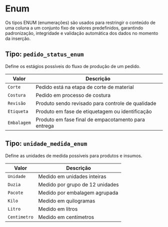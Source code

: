 # Enum
Os tipos ENUM (enumerações) são usados para restringir o conteúdo de uma coluna a um conjunto fixo de valores predefinidos, garantindo padronização, integridade e validação automática dos dados no momento da inserção.

## Tipo: `pedido_status_enum`
Define os estágios possíveis do fluxo de produção de um pedido.

| Valor       | Descrição                                           |
| ----------- | --------------------------------------------------- |
| `Corte`     | Pedido está na etapa de corte de material           |
| `Costura`   | Pedido em processo de costura                       |
| `Revisão`   | Produto sendo revisado para controle de qualidade   |
| `Etiqueta`  | Produto em fase de etiquetagem ou identificação     |
| `Embalagem` | Produto em fase final de empacotamento para entrega |

## Tipo: `unidade_medida_enum`
Define as unidades de medida possíveis para produtos e insumos.

| Valor        | Descrição                       |
| ------------ | ------------------------------- |
| `Unidade`    | Medido em unidades inteiras     |
| `Duzia`      | Medido por grupo de 12 unidades |
| `Pacote`     | Medido por embalagem agrupada   |
| `Kilo`       | Medido em quilogramas           |
| `Litro`      | Medido em litros                |
| `Centimetro` | Medido em centímetros           |
